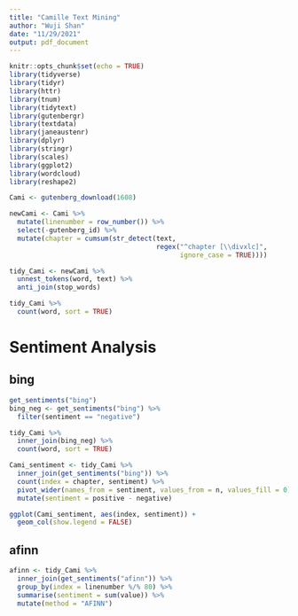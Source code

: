 ```yaml
---
title: "Camille Text Mining"
author: "Wuji Shan"
date: "11/29/2021"
output: pdf_document
---
```


```r
knitr::opts_chunk$set(echo = TRUE)
library(tidyverse)
library(tidyr)
library(httr)
library(tnum)
library(tidytext)
library(gutenbergr)
library(textdata)
library(janeaustenr)
library(dplyr)
library(stringr)
library(scales)
library(ggplot2)
library(wordcloud)
library(reshape2)
```

```r
Cami <- gutenberg_download(1608)
```

```r
newCami <- Cami %>%
  mutate(linenumber = row_number()) %>%
  select(-gutenberg_id) %>%
  mutate(chapter = cumsum(str_detect(text, 
                                     regex("^chapter [\\divxlc]",
                                           ignore_case = TRUE))))
```

```r
tidy_Cami <- newCami %>%
  unnest_tokens(word, text) %>%
  anti_join(stop_words)

tidy_Cami %>%
  count(word, sort = TRUE) 
```

# Sentiment Analysis

## bing
```r
get_sentiments("bing")
bing_neg <- get_sentiments("bing") %>% 
  filter(sentiment == "negative")
```

```r
tidy_Cami %>%
  inner_join(bing_neg) %>%
  count(word, sort = TRUE)

Cami_sentiment <- tidy_Cami %>%
  inner_join(get_sentiments("bing")) %>%
  count(index = chapter, sentiment) %>%
  pivot_wider(names_from = sentiment, values_from = n, values_fill = 0) %>% 
  mutate(sentiment = positive - negative)

ggplot(Cami_sentiment, aes(index, sentiment)) +
  geom_col(show.legend = FALSE)
```

## afinn
```r
afinn <- tidy_Cami %>% 
  inner_join(get_sentiments("afinn")) %>% 
  group_by(index = linenumber %/% 80) %>% 
  summarise(sentiment = sum(value)) %>% 
  mutate(method = "AFINN")
```


